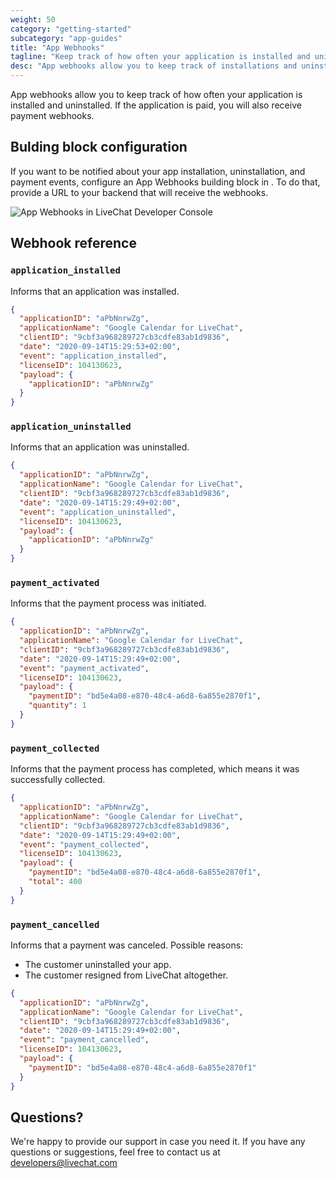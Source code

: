 ```yaml
---
weight: 50
category: "getting-started"
subcategory: "app-guides"
title: "App Webhooks"
tagline: "Keep track of how often your application is installed and uninstalled with app webhooks."
desc: "App webhooks allow you to keep track of installations and uninstallations of your app. To be notified about those events, configure app webhooks in Developer Console."
---
```


App webhooks allow you to keep track of how often your application is installed and uninstalled. If the application is paid, you will also receive payment webhooks.

## Bulding block configuration

If you want to be notified about your app installation, uninstallation, and payment events, configure an App Webhooks building block in <Placeholder id="DEVELOPER_CONSOLE_URL" />. To do that, provide a URL to your backend that will receive the webhooks.

![App Webhooks in LiveChat Developer Console](/images/getting-started/app-guides/app-webhooks/app-webhooks-livechat.png)

## Webhook reference

### `application_installed`

Informs that an application was installed.

<CodeResponse>

```json
{
  "applicationID": "aPbNnrwZg",
  "applicationName": "Google Calendar for LiveChat",
  "clientID": "9cbf3a968289727cb3cdfe83ab1d9836",
  "date": "2020-09-14T15:29:53+02:00",
  "event": "application_installed",
  "licenseID": 104130623,
  "payload": {
    "applicationID": "aPbNnrwZg"
  }
}
```

</CodeResponse>

### `application_uninstalled`

Informs that an application was uninstalled.

<CodeResponse>

```json
{
  "applicationID": "aPbNnrwZg",
  "applicationName": "Google Calendar for LiveChat",
  "clientID": "9cbf3a968289727cb3cdfe83ab1d9836",
  "date": "2020-09-14T15:29:49+02:00",
  "event": "application_uninstalled",
  "licenseID": 104130623,
  "payload": {
    "applicationID": "aPbNnrwZg"
  }
}
```

</CodeResponse>

### `payment_activated`

Informs that the payment process was initiated.

<CodeResponse>

```json
{
  "applicationID": "aPbNnrwZg",
  "applicationName": "Google Calendar for LiveChat",
  "clientID": "9cbf3a968289727cb3cdfe83ab1d9836",
  "date": "2020-09-14T15:29:49+02:00",
  "event": "payment_activated",
  "licenseID": 104130623,
  "payload": { 
    "paymentID": "bd5e4a08-e870-48c4-a6d8-6a855e2870f1", 
    "quantity": 1 
  }
}
```

</CodeResponse>

### `payment_collected`

Informs that the payment process has completed, which means it was successfully collected.

<CodeResponse>

```json
{
  "applicationID": "aPbNnrwZg",
  "applicationName": "Google Calendar for LiveChat",
  "clientID": "9cbf3a968289727cb3cdfe83ab1d9836",
  "date": "2020-09-14T15:29:49+02:00",
  "event": "payment_collected",
  "licenseID": 104130623,
  "payload": { 
    "paymentID": "bd5e4a08-e870-48c4-a6d8-6a855e2870f1", 
    "total": 400 
  }
}
```

</CodeResponse>

### `payment_cancelled`

Informs that a payment was canceled. Possible reasons:

- The customer uninstalled your app.
- The customer resigned from LiveChat altogether.


<CodeResponse>

```json
{
  "applicationID": "aPbNnrwZg",
  "applicationName": "Google Calendar for LiveChat",
  "clientID": "9cbf3a968289727cb3cdfe83ab1d9836",
  "date": "2020-09-14T15:29:49+02:00",
  "event": "payment_cancelled",
  "licenseID": 104130623,
  "payload": { 
    "paymentID": "bd5e4a08-e870-48c4-a6d8-6a855e2870f1"
  }
}
```

</CodeResponse>

## Questions?

We're happy to provide our support in case you need it. If you have any questions or suggestions, feel free to contact us at [developers@livechat.com](mailto:developers@livechat.com)
